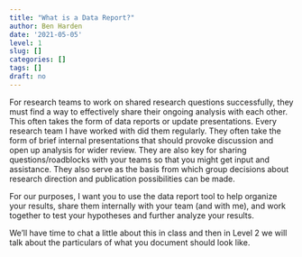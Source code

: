 ```yaml
---
title: "What is a Data Report?"
author: Ben Harden
date: '2021-05-05'
level: 1
slug: []
categories: []
tags: []
draft: no
---
```


For research teams to work on shared research questions successfully, they must find a way to effectively share their ongoing analysis with each other. This often takes the form of data reports or update presentations. Every research team I have worked with did them regularly. They often take the form of brief internal presentations that should provoke discussion and open up analysis for wider review. They are also key for sharing questions/roadblocks with your teams so that you might get input and assistance. They also serve as the basis from which group decisions about research direction and publication possibilities can be made.

For our purposes, I want you to use the data report tool to help organize your results, share them internally with your team (and with me), and work together to test your hypotheses and further analyze your results.

We'll have time to chat a little about this in class and then in Level 2 we will talk about the particulars of what you document should look like.
